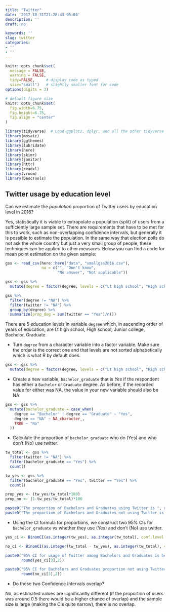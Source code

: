 ```yaml
---
title: "Twitter"
date: '2017-10-31T21:28:43-05:00'
description: ''
draft: no

keywords: ''
slug: twitter
categories:
- ''
- ''
---
```


```r
knitr::opts_chunk$set(
  message = FALSE, 
  warning = FALSE, 
  tidy=FALSE,     # display code as typed
  size="small")   # slightly smaller font for code
options(digits = 3)

# default figure size
knitr::opts_chunk$set(
  fig.width=6.75, 
  fig.height=6.75,
  fig.align = "center"
)

```

```r
library(tidyverse)  # Load ggplot2, dplyr, and all the other tidyverse packages
library(mosaic)
library(ggthemes)
library(lubridate)
library(here)
library(skimr)
library(janitor)
library(httr)
library(readxl)
library(vroom)
library(DescTools)
```

## Twitter usage by education level

Can we estimate the *population* proportion of Twitter users by education level in 2016?

Yes, statistically it is viable to extrapolate a population (split) of users from a sufficiently large sample set. There are requirements that have to be met for this to work, such as non-overlapping confidence intervals, but generally it is possible to estimate the population. In the same way that election polls do not ask the whole country but just a very small group of people, these techniques can be applied to other measures.
Below you can find a code for mean point estimation on the given sample:

```r

gss <- read_csv(here::here("data", "smallgss2016.csv"), 
                na = c("", "Don't know",
                       "No answer", "Not applicable"))

```
```r
gss <- gss %>% 
  mutate(degree = factor(degree, levels = c("Lt high school", "High school", "Junior college", "Bachelor", "Graduate"), ordered = TRUE))

gss %>% 
  filter(degree != "NA") %>% 
  filter(twitter != "NA") %>% 
  group_by(degree) %>% 
  summarize(prop_deg = sum(twitter == "Yes")/n())
```



There are 5 education levels in variable `degree` which, in ascending order of years of education, are Lt high school, High school, Junior college, Bachelor, Graduate. 

- Turn `degree` from a character variable into a factor variable. Make sure the order is the correct one and that levels are not sorted alphabetically which is what R by default does. 

```r

gss <- gss %>% 
  mutate(degree = factor(degree, levels = c("Lt high school", "High school", "Junior college", "Bachelor", "Graduate"), ordered = TRUE))

```

- Create a  new variable, `bachelor_graduate` that is *Yes* if the respondent has either a `Bachelor` or `Graduate` degree. As before, if the recorded value for either was NA, the value in your new variable should also be NA.

```r

gss <- gss %>% 
  mutate(bachelor_graduate = case_when(
    degree == "Bachelor" | degree == "Graduate" ~ "Yes",
    degree == "NA" ~ NA_character_,
    TRUE ~ "No"
  ))

```

- Calculate the proportion of `bachelor_graduate` who do (Yes) and who don't (No) use twitter. 

```r

tw_total <- gss %>% 
  filter(twitter != "NA") %>% 
  filter(bachelor_graduate == "Yes") %>%
  count()

tw_yes <- gss %>% 
  filter(bachelor_graduate == "Yes", twitter == "Yes") %>% 
  count()

prop_yes <- (tw_yes/tw_total*100)
prop_no <- (1-tw_yes/tw_total)*100

paste0("The proportion of Bachelors and Graduates using Twitter is ", round(prop_yes, 2), "%")
paste0("The proportion of Bachelors and Graduates not using Twitter is ", round(prop_no, 2), "%")

```

- Using the CI formula for proportions, we construct two 95% CIs for `bachelor_graduate` vs whether they use (Yes) and don't (No) use twitter.

```r

yes_ci <- BinomCI(as.integer(tw_yes), as.integer(tw_total), conf.level = 0.95)

no_ci <- BinomCI(as.integer(tw_total - tw_yes), as.integer(tw_total), conf.level = 0.95)

paste0("95% CI for usage of Twitter among Bachelors and Graduates is between ", round(yes_ci[2],2), " and ",
       round(yes_ci[3],2))

paste0("95% CI for Bachelors and Graduates proportion not using Twitter is between ", round(no_ci[2],2), " and ",
       round(no_ci[3],2))

```


- Do these two Confidence Intervals overlap?

No, as estimated values are significantly different (if the proportion of users was around 0.5 there would be a higher chance of overlap) and the sample size is large (making the CIs quite narrow), there is no overlap.

